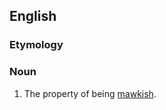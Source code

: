 ==English==

===Etymology===
{{suffix|en|mawkish|ness}}

===Noun===
{{en-noun|~|es}}

# The property of being [[mawkish]].